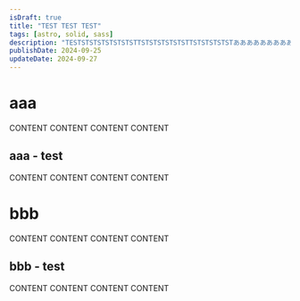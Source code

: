 ---
isDraft: true
title: "TEST TEST TEST"
tags: [astro, solid, sass]
description: "TESTSTSTSTSTSTSTSTTSTSTSTSTSTSTTSTSTSTSTSTあああああああああああああああああああああああああああああああああああああああああああああああああああ"
publishDate: 2024-09-25
updateDate: 2024-09-27
---

# aaa

CONTENT CONTENT CONTENT CONTENT

## aaa - test

CONTENT CONTENT CONTENT CONTENT

# bbb

CONTENT CONTENT CONTENT CONTENT

## bbb - test

CONTENT CONTENT CONTENT CONTENT